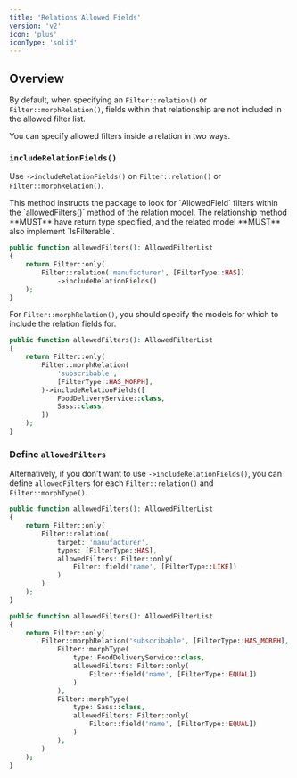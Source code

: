 ```yaml
---
title: 'Relations Allowed Fields'
version: 'v2'
icon: 'plus'
iconType: 'solid'
---
```


## Overview

By default, when specifying an `Filter::relation()` or `Filter::morphRelation()`, fields within that relationship are not included in the allowed filter list.

You can specify allowed filters inside a relation in two ways.

### `includeRelationFields()`

Use `->includeRelationFields()` on `Filter::relation()` or `Filter::morphRelation()`.

<Note>
This method instructs the package to look for `AllowedField` filters within the `allowedFilters()` method of the relation model.
</Note>

<Warning>
The relationship method **MUST** have return type specified, and the related model **MUST** also implement `IsFilterable`.
</Warning>

```php {5}
public function allowedFilters(): AllowedFilterList
{
    return Filter::only(
        Filter::relation('manufacturer', [FilterType::HAS])
            ->includeRelationFields()
    );
}
```

For `Filter::morphRelation()`, you should specify the models for which to include the relation fields for.

```php {7-10}
public function allowedFilters(): AllowedFilterList
{
    return Filter::only(
        Filter::morphRelation(
            'subscribable',
            [FilterType::HAS_MORPH],
        )->includeRelationFields([
            FoodDeliveryService::class,
            Sass::class,
        ])
    );
}
```

### Define `allowedFilters`

Alternatively, if you don't want to use `->includeRelationFields()`, you can define `allowedFilters` for each `Filter::relation()` and `Filter::morphType()`.
```php {7-9}
public function allowedFilters(): AllowedFilterList
{
    return Filter::only(
        Filter::relation(
            target: 'manufacturer',
            types: [FilterType::HAS],
            allowedFilters: Filter::only(
                Filter::field('name', [FilterType::LIKE])
            )
        )
    );
}
```

```php {7-9,13-15}
public function allowedFilters(): AllowedFilterList
{
    return Filter::only(
        Filter::morphRelation('subscribable', [FilterType::HAS_MORPH],
            Filter::morphType(
                type: FoodDeliveryService::class,
                allowedFilters: Filter::only(
                    Filter::field('name', [FilterType::EQUAL])
                )
            ),
            Filter::morphType(
                type: Sass::class,
                allowedFilters: Filter::only(
                    Filter::field('name', [FilterType::EQUAL])
                )
            ),
        )
    );
}
```
